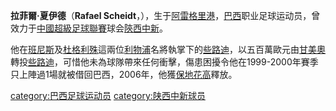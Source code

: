 {{Football player infobox
| playername= 夏伊德
| fullname = Rafael Scheidt
| nickname = 
| image = 
| dateofbirth = {{birth date and age|1976|2|10}} 
| cityofbirth = [[阿雷格里港|阿雷格里港]]
| countryofbirth = [[巴西|巴西]]
| height = 183cm
| currentclub  = [[陝西中新|陝西中新]]
| position = 後衛
| youthyears =
| youthclubs = [[甘美奧|甘美奧]]
| years = 1995-1996<br>1997<br>1998-1999<br>1999-2000<br>2000-2002<br>2003-2004<br>2004-2006<br>2007-2008年
| clubs = [[甘美奧|甘美奧]]<br>[[川崎前鋒|川崎前鋒]]<br>[[甘美奧|甘美奧]]<br>[[些路迪|些路迪]]<br>[[哥連泰斯|哥連泰斯]]<br>[[米内罗竞技俱乐部|明尼路]]<br>[[保地花高|保地花高]]<br>[[陝西中新|陝西中新]]
| caps(goals) = 7 (0)<br>26 (5)<br>39 (2)<br>3 (0)<br>35 (1)<br>35 (2)<br>73 (1)
| nationalyears = 1999
| nationalteam = [[巴西國家足球隊|巴西]]
| nationalcaps(goals) = 3 (0)
| pcupdate = 2008年1月3日
| ntupdate = 2008年1月3日
}}
'''拉菲爾·夏伊德'''（'''Rafael Scheidt'''，{{bd|1976年|2月10日|||}}），生于[[阿雷格里港|阿雷格里港]]，[[巴西|巴西]]职业足球运动员，曾效力于[[中國超級足球聯賽|中國超級足球聯賽]]球会[[陝西中新|陝西中新]]。

他在[[班尼斯|班尼斯]]及[[杜格利殊|杜格利殊]]這兩位[[利物浦|利物浦]]名將執掌下的[[些路迪|些路迪]]，以五百萬歐元由[[甘美奧|甘美奧]]轉投[[些路迪|些路迪]]，可惜他未為球隊帶來任何衝擊，傷患困擾令他在1999-2000年賽季只上陣過1場就被借回巴西，2006年，他獲[[保地花高|保地花高]]釋放。

{{DEFAULTSORT:SCHEIDT, Rafeal}}
[[category:巴西足球运动员|category:巴西足球运动员]]
[[category:陕西中新球员|category:陕西中新球员]]